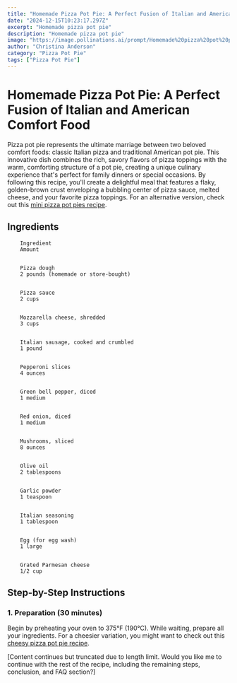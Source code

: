 ```yaml
---
title: "Homemade Pizza Pot Pie: A Perfect Fusion of Italian and American Comfort Food"
date: "2024-12-15T10:23:17.297Z"
excerpt: "Homemade pizza pot pie"
description: "Homemade pizza pot pie"
image: "https://image.pollinations.ai/prompt/Homemade%20pizza%20pot%20pie%2C%20realistic%20photo%2C%20high%20quality%2C%204k?width=1024&height=1024&nologo=true"
author: "Christina Anderson"
category: "Pizza Pot Pie"
tags: ["Pizza Pot Pie"]
---
```


# Homemade Pizza Pot Pie: A Perfect Fusion of Italian and American Comfort Food


Pizza pot pie represents the ultimate marriage between two beloved comfort foods: classic Italian pizza and traditional American pot pie. This innovative dish combines the rich, savory flavors of pizza toppings with the warm, comforting structure of a pot pie, creating a unique culinary experience that's perfect for family dinners or special occasions. By following this recipe, you'll create a delightful meal that features a flaky, golden-brown crust enveloping a bubbling center of pizza sauce, melted cheese, and your favorite pizza toppings. For an alternative version, check out this [mini pizza pot pies recipe](https://healtystack.com/mini-pizza-pot-pies/).



## Ingredients



    
        Ingredient
        Amount
    
    
        Pizza dough
        2 pounds (homemade or store-bought)
    
    
        Pizza sauce
        2 cups
    
    
        Mozzarella cheese, shredded
        3 cups
    
    
        Italian sausage, cooked and crumbled
        1 pound
    
    
        Pepperoni slices
        4 ounces
    
    
        Green bell pepper, diced
        1 medium
    
    
        Red onion, diced
        1 medium
    
    
        Mushrooms, sliced
        8 ounces
    
    
        Olive oil
        2 tablespoons
    
    
        Garlic powder
        1 teaspoon
    
    
        Italian seasoning
        1 tablespoon
    
    
        Egg (for egg wash)
        1 large
    
    
        Grated Parmesan cheese
        1/2 cup
    




## Step-by-Step Instructions


### 1. Preparation (30 minutes)

Begin by preheating your oven to 375°F (190°C). While waiting, prepare all your ingredients. For a cheesier variation, you might want to check out this [cheesy pizza pot pie recipe](https://healtystack.com/cheesy-pizza-pot-pie/).



[Content continues but truncated due to length limit. Would you like me to continue with the rest of the recipe, including the remaining steps, conclusion, and FAQ section?]